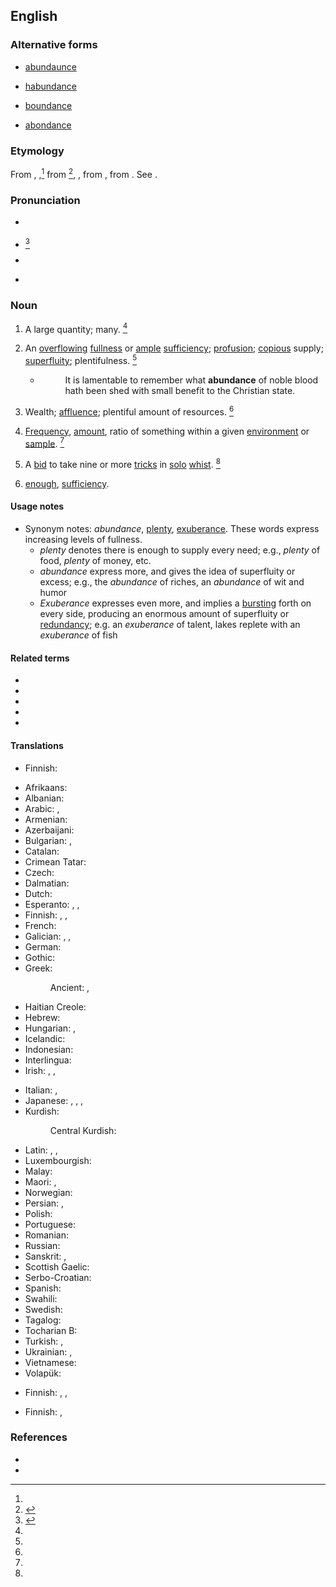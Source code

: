 ==English==
{{wikipedia}}

===Alternative forms===
* {{qualifier|obsolete}} [[abundaunce]]
* {{qualifier|obsolete}} [[habundance]]
* {{qualifier|obsolete}} [[boundance]]
* {{qualifier|card games}} [[abondance]]

===Etymology===
From {{inh|en|enm|abundaunce}}, {{m|enm|habaundance}},<ref name=WI3/> from {{der|en|fro|habundance}}<ref name=SOED>{{R:SOED5|page=10}}</ref>, {{m|fro|abondance}}, from {{der|en|la|abundantia||fullness, plenty}}, from {{m|la|abundō||to overflow}}. See {{m|en|abound}}.

===Pronunciation===
* {{a|RP}} {{IPA|en|/əˈbʌn.dn̩s/}}
* {{a|US}} {{IPA|en|/əˈbʌn.dn̩s/|/əˈbʌn.dn̩ts/|/əˈbn̩.dn̩s/}}<ref name=WI3>{{R:MW3 1976|page=8}}</ref>
* {{a|Malaysia|Singapore}} {{IPA|en|/əˈbɑn.dənts/}}
* {{audio|en|en-us-abundance.ogg|Audio (US)}}

===Noun===
{{en-noun|~}}

# A large quantity; many. {{defdate|First attested around 1150 to 1350.}}<ref name=SOED/>
#: {{syn|en|heap|load|Thesaurus:lot}}
#: {{ux|en|Due to the '''abundance''' of art material, the class made a giant collage.}}
#: {{ux|en|There is not a great '''abundance''' of time, so please don't dwadle.}}
# An [[overflowing]] [[fullness]] or [[ample]] [[sufficiency]]; [[profusion]]; [[copious]] supply; [[superfluity]]; plentifulness. {{defdate|First attested around 1350 to 1470.}}<ref name=SOED/>
#: {{syn|en|exuberance|copiousness|overflow|plenty|plenteousness|plenitude|plentitude
|Thesaurus:excess}}
#* {{RQ:Raleigh War}}
#*: It is lamentable to remember what '''abundance''' of noble blood hath been shed with small benefit to the Christian state.
# Wealth; [[affluence]]; plentiful amount of resources. {{defdate|First attested around 1350 to 1470.}}<ref name=SOED/>
#: {{syn|en|riches|affluence|wealth|Thesaurus:wealth}}
# [[frequency|Frequency]], [[amount]], ratio of something within a given [[environment]] or [[sample]]. {{defdate|First attested in the late 19<sup>th</sup> century.}}<ref name=SOED/>
# {{lb|en|card games}} A [[bid]] to take nine or more [[trick]]s in [[solo]] [[whist]]. {{defdate|First attested in the late 19<sup>th</sup> century.}}<ref name=SOED/>
# {{lb|en|Scotland}} [[enough]], [[sufficiency]].

====Usage notes====
* Synonym notes: ''abundance'', [[plenty]], [[exuberance]]. These words express increasing levels of fullness.
** ''plenty'' denotes there is enough to supply every need; e.g., ''plenty'' of food, ''plenty'' of money, etc.
** ''abundance'' express more, and gives the idea of superfluity or excess; e.g., the ''abundance'' of riches, an ''abundance'' of wit and humor
** ''Exuberance'' expresses even more, and implies a [[bursting]] forth on every side, producing an enormous amount of superfluity or [[redundancy]]; e.g. an ''exuberance'' of talent, lakes replete with an ''exuberance'' of fish

====Related terms====
* {{l|en|abound}}
* {{l|en|abundant}}
* {{l|en|overabundance}}
* {{l|en|superabundance}}
* {{l|en|underabundance}}

====Translations====
{{trans-top|large quantity}}
* Finnish: {{t|fi|[[suuri]] [[määrä]]}}
{{trans-mid}}
{{trans-bottom}}

{{trans-top|ample sufficiency}}
* Afrikaans: {{t|af|oorvloed}}
* Albanian: {{t+|sq|bollëk|f}}
* Arabic: {{t|ar|كَثْرَة|f}}, {{t|ar|غَزَارَة|f}}
* Armenian: {{t+|hy|առատություն}}
* Azerbaijani: {{t+|az|bolluq}}
* Bulgarian: {{t+|bg|обилие}}, {{t+|bg|изобилие}}
* Catalan: {{t+|ca|abundància|f}}
* Crimean Tatar: {{t|crh|bereket}}
* Czech: {{t+|cs|hojnost|f}}
* Dalmatian: {{t|dlm|bonduanza|f}}
* Dutch: {{t+|nl|overvloed}}
* Esperanto: {{t|eo|sufiĉego}}, {{t+|eo|abundo}}, {{t+|eo|abundeco}}
* Finnish: {{t+|fi|runsaus}}, {{t+|fi|yltäkylläisyys}}, {{t+|fi|ylenpalttisuus}}
* French: {{t+|fr|abondance|f}}
* Galician: {{t|gl|abundancia|f}}, {{t|gl|fartura|f}}, {{t|gl|abastanza|f}}
* German: {{t+|de|Überfluss|m}}
* Gothic: {{t|got|𐌼𐌰𐌽𐌰𐌲𐌳𐌿𐌸𐍃|f|tr=managdūþs}}
* Greek:
*: Ancient: {{t|grc|περισσεία|f}}, {{t|grc|δαψίλεια|f}}
* Haitian Creole: {{t|ht|abondans}}
* Hebrew: {{t+|he|שפע|m|tr=shéfa’}}
* Hungarian: {{t+|hu|bőség}}, {{t+|hu|áradat}}
* Icelandic: {{t+|is|gnægð|f}}
* Indonesian: {{t|id|limpah-ruah}}
* Interlingua: {{t|ia|abundantia}}
* Irish: {{t|ga|líonmhaireacht|f}}, {{t|ga|raidhse|f}}, {{t|ga|flúirse|f}}
{{trans-mid}}
* Italian: {{t+|it|abbondanza}}, {{t+|it|cuccagna|f}}
* Japanese: {{t+|ja|大量|tr=tairyō|sc=Jpan}}, {{t+|ja|多量|tr=taryō|sc=Jpan}}, {{t+|ja|豊富|tr=hōfu|sc=Jpan}}, {{t+|ja|過剰|tr=kajō|sc=Jpan}}
* Kurdish:
*: Central Kurdish: {{t+|ckb|زۆری}}
* Latin: {{t+|la|cōpia|f}}, {{t|la|abundantia|f}}, {{t|la|largitās|f}}
* Luxembourgish: {{t|lb|Iwwerfloss|m}}
* Malay: {{t|ms|kelimpahan}}
* Maori: {{t|mi|ranea}}, {{t|mi|harahara}}
* Norwegian: {{t|no|overflod|c}}
* Persian: {{t+|fa|فراوانی|tr=farāvānī}}, {{t+|fa|فزونی|tr=fozūnī}}
* Polish: {{t+|pl|obfitość|f}}
* Portuguese: {{t+|pt|abundância|f}}
* Romanian: {{t+|ro|abundență|f}}
* Russian: {{t+|ru|изоби́лие|n}}
* Sanskrit: {{t+|sa|आयात|n}}, {{t+|sa|ऋद्धि|f}}
* Scottish Gaelic: {{t|gd|pailteas|m}}
* Serbo-Croatian: {{t|sh|изобиље|n|tr=izobilje}}
* Spanish: {{t+|es|abundancia}}
* Swahili: {{t+|sw|wingi}}
* Swedish: {{t+|sv|överflöd|c}}
* Tagalog: {{t|tl|kasaganaan}}
* Tocharian B: {{t|txb|artkiye}}
* Turkish: {{t+|tr|bolluk}}, {{t+|tr|varlık}} {{qualifier|jeology}}
* Ukrainian: {{t|uk|рясно́та|f}}, {{t|uk|рясо́та|f}}
* Vietnamese: {{t+|vi|phong phú}}
* Volapük: {{t+|vo|bundan}}
{{trans-bottom}}

{{trans-top|wealth, affluence}}
* Finnish: {{t+|fi|vauraus}}, {{t+|fi|yltäkylläisyys}}, {{t+|fi|runsaus}}
{{trans-mid}}
{{trans-bottom}}

{{trans-top|frequency}}
* Finnish: {{t+|fi|yleisyys}}, {{t+|fi|määrä}}
{{trans-mid}}
{{trans-bottom}}

{{trans-top|solo whist: bid to take nine or more tricks}}
{{trans-mid}}
{{trans-bottom}}

===References===
<references/>
* {{R:Webster 1913}}
* {{R:DSL|pos=n}}